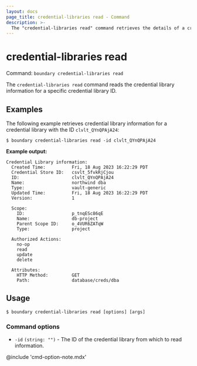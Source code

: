 ```yaml
---
layout: docs
page_title: credential-libraries read - Command
description: >-
  The "credential-libraries read" command retrieves the details of a credential library.
---
```


# credential-libraries read

Command: `boundary credential-libraries read`

The `credential-libraries read` command reads the credential library information for a specific credential library ID.


## Examples

The following example retrieves credential library information for a credential library with the ID `clvlt_QYnQPAjA24`:

```shell-session
$ boundary credential-libraries read -id clvlt_QYnQPAjA24
```

**Example output:**

<CodeBlockConfig hideClipboard>

```plaintext
Credential Library information:
  Created Time:          Fri, 18 Aug 2023 16:22:29 PDT
  Credential Store ID:   csvlt_5fvkRjCjou
  ID:                    clvlt_QYnQPAjA24
  Name:                  northwind dba
  Type:                  vault-generic
  Updated Time:          Fri, 18 Aug 2023 16:22:29 PDT
  Version:               1

  Scope:
    ID:                  p_tnqESc86qE
    Name:                db-project
    Parent Scope ID:     o_4VUR6ZATqW
    Type:                project

  Authorized Actions:
    no-op
    read
    update
    delete

  Attributes:
    HTTP Method:         GET
    Path:                database/creds/dba
```

</CodeBlockConfig>

## Usage

<CodeBlockConfig hideClipboard>

```shell-session
$ boundary credential-libraries read [options] [args]
```

</CodeBlockConfig>


### Command options

- `-id` `(string: "")` - The ID of the credential library from which to read information.

@include 'cmd-option-note.mdx'

